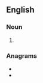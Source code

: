 ==English==

===Noun===
{{head|en|noun plural form}}

# {{plural of|terai|lang=en}}

===Anagrams===
* {{l|en|satire}}
* {{l|en|striae}}